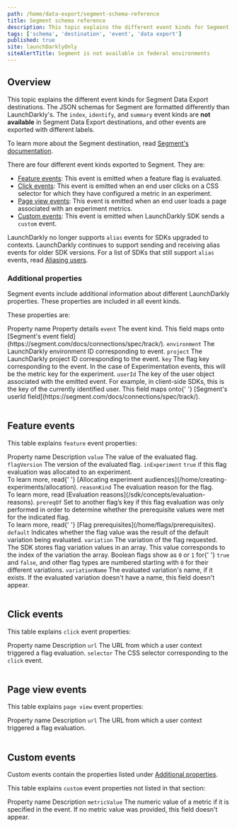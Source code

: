```yaml
---
path: /home/data-export/segment-schema-reference
title: Segment schema reference
description: This topic explains the different event kinds for Segment Data Export destinations.
tags: ['schema', 'destination', 'event', 'data export']
published: true
site: launchDarklyOnly
siteAlertTitle: Segment is not available in federal environments
---
```


## Overview

This topic explains the different event kinds for Segment Data Export destinations. The JSON schemas for Segment are formatted differently than LaunchDarkly's. The `index`, `identify`, and `summary` event kinds are **not available** in Segment Data Export destinations, and other events are exported with different labels.

To learn more about the Segment destination, read [Segment's documentation](https://docs.Segment.com/).

There are four different event kinds exported to Segment. They are:

- [Feature events](#feature-events): This event is emitted when a feature flag is evaluated.
- [Click events](#click-events): This event is emitted when an end user clicks on a CSS selector for which they have configured a metric in an experiment.
- [Page view events](#page-view-events): This event is emitted when an end user loads a page associated with an experiment metrics.
- [Custom events](#custom-events): This event is emitted when LaunchDarkly SDK sends a `custom` event.

LaunchDarkly no longer supports `alias` events for SDKs upgraded to contexts. LaunchDarkly continues to support sending and receiving alias events for older SDK versions. For a list of SDKs that still support `alias` events, read [Aliasing users](/sdk/features/aliasing-users).

### Additional properties

Segment events include additional information about different LaunchDarkly properties. These properties are included in all event kinds.

These properties are:

<Table>
  <TableHeader>
    <TableHeadCell>Property name</TableHeadCell>
    <TableHeadCell>Property details</TableHeadCell>
  </TableHeader>
  <TableBody>
    <TableRow>
      <TableCell>
        <code>event</code>
      </TableCell>
      <TableCell>
        The event kind. This field maps onto
        [Segment's event field](https://segment.com/docs/connections/spec/track/).
      </TableCell>
    </TableRow>
    <TableRow>
      <TableCell>
        <code>environment</code>
      </TableCell>
      <TableCell>The LaunchDarkly environment ID corresponding to event.</TableCell>
    </TableRow>
    <TableRow>
      <TableCell>
        <code>project</code>
      </TableCell>
      <TableCell>The LaunchDarkly project ID corresponding to the event.</TableCell>
    </TableRow>
    <TableRow>
      <TableCell>
        <code>key</code>
      </TableCell>
      <TableCell>
        The flag key corresponding to the event. In the case of Experimentation events, this will be the metric key for
        the experiment.
      </TableCell>
    </TableRow>
    <TableRow>
      <TableCell>
        <code>userId</code>
      </TableCell>
      <TableCell>
        The key of the user object associated with the emitted event. For example, in client-side SDKs, this is the key
        of the currently identified user. This field maps onto{' '}
        [Segment's userId field](https://segment.com/docs/connections/spec/track/).
      </TableCell>
    </TableRow>
  </TableBody>
</Table>

## Feature events

This table explains `feature` event properties:

<Table>
  <TableHeader>
    <TableHeadCell>Property name</TableHeadCell>
    <TableHeadCell>Description</TableHeadCell>
  </TableHeader>
  <TableBody>
    <TableRow>
      <TableCell>
        <code>value</code>
      </TableCell>
      <TableCell>The value of the evaluated flag.</TableCell>
    </TableRow>
    <TableRow>
      <TableCell>
        <code>flagVersion</code>
      </TableCell>
      <TableCell>The version of the evaluated flag.</TableCell>
    </TableRow>
    <TableRow>
      <TableCell>
        <code>inExperiment</code>
      </TableCell>
      <TableCell>
        <code>true</code> if this flag evaluation was allocated to an experiment. <br /> To learn more, read{' '}
        [Allocating experiment audiences](/home/creating-experiments/allocation).
      </TableCell>
    </TableRow>
    <TableRow>
      <TableCell>
        <code>reasonKind</code>
      </TableCell>
      <TableCell>
        The evaluation reason for the flag. <br />
        To learn more, read [Evaluation reasons](/sdk/concepts/evaluation-reasons).
      </TableCell>
    </TableRow>
    <TableRow>
      <TableCell>
        <code>prereqOf</code>
      </TableCell>
      <TableCell>
        Set to another flag’s key if this flag evaluation was only performed in order to determine whether the
        prerequisite values were met for the indicated flag. <br /> To learn more, read{' '}
        [Flag prerequisites](/home/flags/prerequisites).
      </TableCell>
    </TableRow>
    <TableRow>
      <TableCell>
        <code>default</code>
      </TableCell>
      <TableCell>Indicates whether the flag value was the result of the default variation being evaluated.</TableCell>
    </TableRow>
    <TableRow>
      <TableCell>
        <code>variation</code>
      </TableCell>
      <TableCell>
        The variation of the flag requested. The SDK stores flag variation values in an array. This value corresponds to
        the index of the variation the array. Boolean flags show as <code>0</code> or <code>1</code> for{' '}
        <code>true</code> and <code>false</code>, and other flag types are numbered starting with <code>0</code> for
        their different variations.
      </TableCell>
    </TableRow>
    <TableRow>
      <TableCell>
        <code>variationName</code>
      </TableCell>
      <TableCell>
        The evaluated variation's name, if it exists. If the evaluated variation doesn't have a name, this field doesn't
        appear.
      </TableCell>
    </TableRow>
  </TableBody>
</Table>

## Click events

This table explains `click` event properties:

<Table>
  <TableHeader>
    <TableHeadCell>Property name</TableHeadCell>
    <TableHeadCell>Description</TableHeadCell>
  </TableHeader>
  <TableBody>
    <TableRow>
      <TableCell>
        <code>url</code>
      </TableCell>
      <TableCell>The URL from which a user context triggered a flag evaluation.</TableCell>
    </TableRow>
    <TableRow>
      <TableCell>
        <code>selector</code>
      </TableCell>
      <TableCell>
        The CSS selector corresponding to the <code>click</code> event.
      </TableCell>
    </TableRow>
  </TableBody>
</Table>

## Page view events

This table explains `page view` event properties:

<Table>
  <TableHeader>
    <TableHeadCell>Property name</TableHeadCell>
    <TableHeadCell>Description</TableHeadCell>
  </TableHeader>
  <TableBody>
    <TableRow>
      <TableCell>
        <code>url</code>
      </TableCell>
      <TableCell>The URL from which a user context triggered a flag evaluation.</TableCell>
    </TableRow>
  </TableBody>
</Table>

## Custom events

Custom events contain the properties listed under [Additional properties](#additional-properties).

This table explains `custom` event properties not listed in that section:

<Table>
  <TableHeader>
    <TableHeadCell>Property name</TableHeadCell>
    <TableHeadCell>Description</TableHeadCell>
  </TableHeader>
  <TableBody>
    <TableRow>
      <TableCell>
        <code>metricValue</code>
      </TableCell>
      <TableCell>
        The numeric value of a metric if it is specified in the event. If no metric value was provided, this field
        doesn't appear.
      </TableCell>
    </TableRow>
  </TableBody>
</Table>
